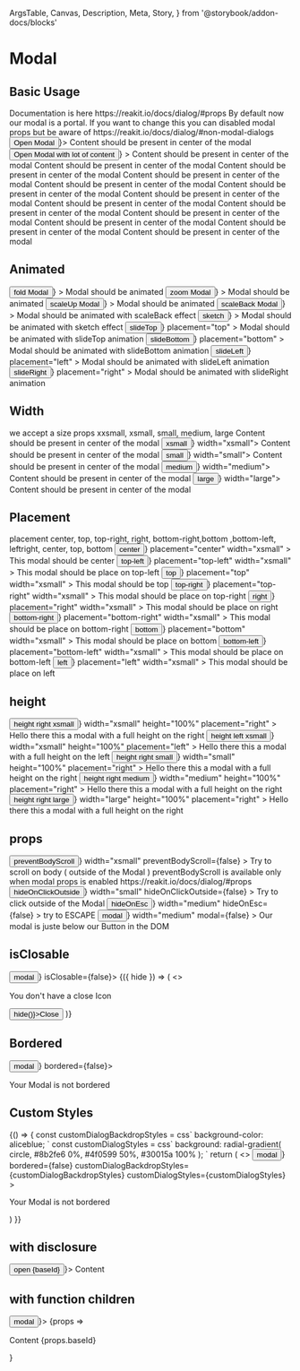   ArgsTable,
  Canvas,
  Description,
  Meta,
  Story,
} from '@storybook/addon-docs/blocks'

<Meta title="Components/Modal" component={Modal} />

# Modal

## Basic Usage

<Description>
  Documentation is here https://reakit.io/docs/dialog/#props By default now our
  modal is a portal. If you want to change this you can disabled modal props but
  be aware of https://reakit.io/docs/dialog/#non-modal-dialogs
</Description>

<Canvas>
  <Story name="basic">
    <Modal disclosure={() => <Button>Open Modal</Button>}>
      <Box p={4}>Content should be present in center of the modal</Box>
    </Modal>
  </Story>
</Canvas>

<Canvas>
  <Story name="basic-with-much-content">
    <Modal
      animated
      animation="scaleUp"
      disclosure={() => <Button>Open Modal with lot of content</Button>}
    >
      <Box p={4}>Content should be present in center of the modal</Box>
      <Box p={4}>Content should be present in center of the modal</Box>
      <Box p={4}>Content should be present in center of the modal</Box>
      <Box p={4}>Content should be present in center of the modal</Box>
      <Box p={4}>Content should be present in center of the modal</Box>
      <Box p={4}>Content should be present in center of the modal</Box>
      <Box p={4}>Content should be present in center of the modal</Box>
      <Box p={4}>Content should be present in center of the modal</Box>
      <Box p={4}>Content should be present in center of the modal</Box>
      <Box p={4}>Content should be present in center of the modal</Box>
      <Box p={4}>Content should be present in center of the modal</Box>
      <Box p={4}>Content should be present in center of the modal</Box>
      <Box p={4}>Content should be present in center of the modal</Box>
    </Modal>
  </Story>
</Canvas>

## Animated

<Canvas>
  <Story name="animated fold">
    <Modal
      animated
      animation="fold"
      disclosure={() => <Button>fold Modal</Button>}
    >
      <Box p={4}>Modal should be animated</Box>
    </Modal>
  </Story>
  <Story name="animated zoom">
    <Modal
      animated
      animation="zoom"
      disclosure={() => <Button>zoom Modal</Button>}
    >
      <Box p={4}>Modal should be animated</Box>
    </Modal>
  </Story>
  <Story name="animated scaleUp">
    <Modal
      animated
      animation="scaleUp"
      disclosure={() => <Button>scaleUp Modal</Button>}
    >
      <Box p={4}>Modal should be animated</Box>
    </Modal>
  </Story>
  <Story name="animated scaleBack">
    <Modal
      animated
      animation="scaleBack"
      disclosure={() => <Button>scaleBack Modal</Button>}
    >
      <Box p={4}>Modal should be animated with scaleBack effect</Box>
    </Modal>
  </Story>
  <Story name="animated sketch">
    <Modal
      animated
      animation="sketch"
      disclosure={() => <Button>sketch</Button>}
    >
      <Box p={4}>Modal should be animated with sketch effect</Box>
    </Modal>
  </Story>
  <Story name="animated slideTop">
    <Modal
      animated
      animation="slideTop"
      disclosure={() => <Button>slideTop</Button>}
      placement="top"
    >
      <Box p={4}>Modal should be animated with slideTop animation</Box>
    </Modal>
  </Story>
  <Story name="animated slideBottom">
    <Modal
      animated
      animation="slideBottom"
      disclosure={() => <Button>slideBottom</Button>}
      placement="bottom"
    >
      <Box p={4}>Modal should be animated with slideBottom animation</Box>
    </Modal>
  </Story>
  <Story name="animated slideLeft">
    <Modal
      animated
      animation="slideLeft"
      disclosure={() => <Button>slideLeft</Button>}
      placement="left"
    >
      <Box p={4}>Modal should be animated with slideLeft animation</Box>
    </Modal>
  </Story>
  <Story name="animated slideRight">
    <Modal
      animated
      animation="slideRight"
      disclosure={() => <Button>slideRight</Button>}
      placement="right"
    >
      <Box p={4}>Modal should be animated with slideRight animation</Box>
    </Modal>
  </Story>
</Canvas>

## Width

<Description>
  we accept a size props xxsmall, xsmall, small, medium, large
</Description>

<Canvas>
  <Story name="Width xssmall">
    <Modal width="xxsmall">
      <Box p={4}>Content should be present in center of the modal</Box>
    </Modal>
  </Story>
  <Story name="Width xsmall">
    <Modal disclosure={() => <Button>xsmall</Button>} width="xsmall">
      <Box p={4}>Content should be present in center of the modal</Box>
    </Modal>
  </Story>
  <Story name="Width small">
    <Modal disclosure={() => <Button>small</Button>} width="small">
      <Box p={4}>Content should be present in center of the modal</Box>
    </Modal>
  </Story>
  <Story name="Width medium">
    <Modal disclosure={() => <Button>medium</Button>} width="medium">
      <Box p={4}>Content should be present in center of the modal</Box>
    </Modal>
  </Story>
  <Story name="Width large">
    <Modal disclosure={() => <Button>large</Button>} width="large">
      <Box p={4}>Content should be present in center of the modal</Box>
    </Modal>
  </Story>
</Canvas>

## Placement

<Description>
  placement center, top, top-right, right, bottom-right,bottom ,bottom-left,
  leftright, center, top, bottom
</Description>

<Canvas>
  <Story name="center">
    <Modal
      disclosure={() => <Button>center</Button>}
      placement="center"
      width="xsmall"
    >
      <Box p={4}>This modal should be center</Box>
    </Modal>
  </Story>
  <Story name="top-left">
    <Modal
      disclosure={() => <Button>top-left</Button>}
      placement="top-left"
      width="xsmall"
    >
      <Box p={4}>This modal should be place on top-left</Box>
    </Modal>
  </Story>
  <Story name="top">
    <Modal
      disclosure={() => <Button>top</Button>}
      placement="top"
      width="xsmall"
    >
      <Box p={4}>This modal should be top</Box>
    </Modal>
  </Story>
  <Story name="top-right">
    <Modal
      disclosure={() => <Button>top-right</Button>}
      placement="top-right"
      width="xsmall"
    >
      <Box p={4}>This modal should be place on top-right</Box>
    </Modal>
  </Story>
  <Story name="right">
    <Modal
      disclosure={() => <Button>right</Button>}
      placement="right"
      width="xsmall"
    >
      <Box p={4}>This modal should be place on right</Box>
    </Modal>
  </Story>
  <Story name="bottom-right">
    <Modal
      disclosure={() => <Button>bottom-right</Button>}
      placement="bottom-right"
      width="xsmall"
    >
      <Box p={4}>This modal should be place on bottom-right</Box>
    </Modal>
  </Story>
  <Story name="bottom">
    <Modal
      disclosure={() => <Button>bottom</Button>}
      placement="bottom"
      width="xsmall"
    >
      <Box p={4}>This modal should be place on bottom</Box>
    </Modal>
  </Story>
  <Story name="bottom-left">
    <Modal
      disclosure={() => <Button>bottom-left</Button>}
      placement="bottom-left"
      width="xsmall"
    >
      <Box p={4}>This modal should be place on bottom-left</Box>
    </Modal>
  </Story>
  <Story name="left">
    <Modal
      disclosure={() => <Button>left</Button>}
      placement="left"
      width="xsmall"
    >
      <Box p={4}>This modal should be place on left</Box>
    </Modal>
  </Story>
</Canvas>

## height

<Canvas>
  <Story name="height right xsmall">
    <Modal
      disclosure={() => <Button>height right xsmall</Button>}
      width="xsmall"
      height="100%"
      placement="right"
    >
      <Box p={4}>Hello there this a modal with a full height on the right</Box>
    </Modal>
  </Story>
  <Story name="height left xsmall">
    <Modal
      disclosure={() => <Button>height left xsmall</Button>}
      width="xsmall"
      height="100%"
      placement="left"
    >
      <Box p={4}>Hello there this a modal with a full height on the left</Box>
    </Modal>
  </Story>
  <Story name="height right small">
    <Modal
      disclosure={() => <Button>height right small</Button>}
      width="small"
      height="100%"
      placement="right"
    >
      <Box p={4}>Hello there this a modal with a full height on the right</Box>
    </Modal>
  </Story>
  <Story name="height right medium">
    <Modal
      disclosure={() => <Button>height right medium</Button>}
      width="medium"
      height="100%"
      placement="right"
    >
      <Box p={4}>Hello there this a modal with a full height on the right</Box>
    </Modal>
  </Story>
  <Story name="height right large">
    <Modal
      disclosure={() => <Button>height right large</Button>}
      width="large"
      height="100%"
      placement="right"
    >
      <Box p={4}>Hello there this a modal with a full height on the right</Box>
    </Modal>
  </Story>
</Canvas>

## props

<Canvas>
  <Story name="preventBodyScroll">
    <Modal
      disclosure={() => <Button>preventBodyScroll</Button>}
      width="xsmall"
      preventBodyScroll={false}
    >
      <Box p={4}>
        Try to scroll on body ( outside of the Modal ) preventBodyScroll is
        available only when modal props is enabled
        https://reakit.io/docs/dialog/#props
      </Box>
    </Modal>
  </Story>
  <Story name="hideOnClickOutside">
    <Modal
      disclosure={() => <Button>hideOnClickOutside</Button>}
      width="small"
      hideOnClickOutside={false}
    >
      <Box p={4}>Try to click outside of the Modal</Box>
    </Modal>
  </Story>
  <Story name="hideOnEsc">
    <Modal
      disclosure={() => <Button>hideOnEsc</Button>}
      width="medium"
      hideOnEsc={false}
    >
      <Box p={4}>try to ESCAPE</Box>
    </Modal>
  </Story>
  <Story name="modal">
    <Modal
      disclosure={() => <Button>modal</Button>}
      width="medium"
      modal={false}
    >
      <Box p={4}>Our modal is juste below our Button in the DOM </Box>
    </Modal>
  </Story>
</Canvas>

## isClosable

<Canvas>
  <Story name="isClosable">
    <Modal disclosure={() => <Button>modal</Button>} isClosable={false}>
      {({ hide }) => (
        <>
          <p>You don&apos;t have a close Icon</p>
          <Button onClick={() => hide()}>Close</Button>
        </>
      )}
    </Modal>
  </Story>
</Canvas>

## Bordered

<Canvas>
  <Story name="bordered">
    <Modal disclosure={() => <Button>modal</Button>} bordered={false}>
      <p>Your Modal is not bordered</p>
    </Modal>
  </Story>
</Canvas>

## Custom Styles

<Canvas>
  <Story name="custom style">
    {() => {
      const customDialogBackdropStyles = css`
        background-color: aliceblue;
      `
      const customDialogStyles = css`
        background: radial-gradient(
          circle,
          #8b2fe6 0%,
          #4f0599 50%,
          #30015a 100%
        );
      `
      return (
        <>
          <Modal
            disclosure={() => <Button>modal</Button>}
            bordered={false}
            customDialogBackdropStyles={customDialogBackdropStyles}
            customDialogStyles={customDialogStyles}
          >
            <p>Your Modal is not bordered</p>
          </Modal>
        </>
      )
    }}
  </Story>
</Canvas>

## with disclosure

<Canvas>
  <Story name="disclosure">
    <Modal disclosure={({ baseId }) => <Button> open {baseId} </Button>}>
      Content
    </Modal>
  </Story>
</Canvas>

## with function children

<Canvas>
  <Story name="children function">
    <Modal disclosure={() => <Button>modal</Button>}>
      {props => <p>Content {props.baseId} </p>}
    </Modal>
  </Story>
</Canvas>

<ArgsTable of={Modal} />
